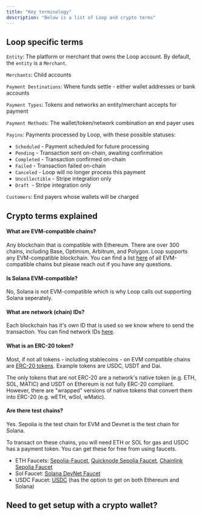 ```yaml
---
title: "Key terminology"
description: "Below is a list of Loop and crypto terms"
---
```


## Loop specific terms

`Entity`: The platform or merchant that owns the Loop account. By default, the `entity` is a `Merchant`.

`Merchants`: Child accounts

`Payment Destinations`: Where funds settle - either wallet addresses or bank accounts

`Payment Types`: Tokens and networks an entity/merchant accepts for payment

`Payment Methods`: The wallet/token/network combination an end payer uses

`Payins`: Payments processed by Loop, with these possible statuses:

- `Scheduled` - Payment scheduled for future processing
- `Pending` - Transaction sent on-chain, awaiting confirmation
- `Completed` - Transaction confirmed on-chain
- `Failed` - Transaction failed on-chain
- `Canceled` - Loop will no longer process this payment
- `Uncollectible` - Stripe integration only
- `Draft `- Stripe integration only

`Customers`: End payers whose wallets will be charged

## **Crypto terms explained**

#### **What are EVM-compatible chains?**

Any blockchain that is compatible with Ethereum. There are over 300 chains, including Base, Optimism, Arbitrum, and Polygon. Loop supports any EVM-compatible blockchain. You can find a list [<u>here</u>](https://www.coincarp.com/chainlist/) of all EVM-compatible chains but please reach out if you have any questions.

#### **Is Solana EVM-compatible?**

No, Solana is not EVM-compatible which is why Loop calls out supporting Solana seperately.

#### **What are network (chain) IDs?**

Each blockchain has it's own ID that is used so we know where to send the transaction. You can find network IDs [<u>here</u>](https://www.coincarp.com/chainlist/).

#### **What is an ERC-20 token?**

Most, if not all tokens - including stablecoins - on EVM compatible chains are [<u>ERC-20 tokens</u>](https://docs.openzeppelin.com/contracts/3.x/erc20#:~:text=By%20default%2C%20ERC20%20uses%20a,call%20_setupDecimals%20in%20your%20constructor.). Example tokens are USDC, USDT and Dai.

The only tokens that are not ERC-20 are a network's native token (e.g. ETH, SOL, MATIC) and USDT on Ethereum is not fully ERC-20 compliant. However, there are "wrapped" versions of native tokens that convert them into ERC-20 (e.g. wETH, wSol, wMatic).

#### **Are there test chains?**

Yes. Sepolia is the test chain for EVM and Devnet is the test chain for Solana.

To transact on these chains, you will need ETH or SOL for gas and USDC has a payment token. You can get these for free from using faucets.

- ETH Faucets: [<u>Sepolia-Faucet</u>](https://sepolia-faucet.pk910.de/), [<u>Quicknode Sepolia Faucet</u>](https://faucet.quicknode.com/ethereum/sepolia), [<u>Chainlink Sepolia Faucet</u>](https://faucets.chain.link/sepolia)
- Sol Faucet: [<u>Solana DevNet Faucet</u>](https://faucet.solana.com/)
- USDC Faucet: [<u>USDC</u>](https://faucet.circle.com/) (has the option to get on both Ethereum and Solana)

## Need to get setup with a crypto wallet?

<Card title="Getting a crypto wallet to test" icon="wallet" href="resources/walletTesting" cta="Learn more">
  
</Card>